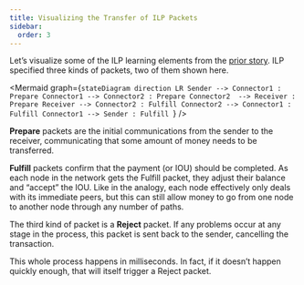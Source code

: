 ```yaml
---
title: Visualizing the Transfer of ILP Packets
sidebar:
  order: 3
---
```



Let’s visualize some of the ILP learning elements from the [prior story](/interledger-technology/a-story-of-transferring-money). ILP specified three kinds of packets, two of them shown here.

<Mermaid
  graph={`stateDiagram
      direction LR
      Sender --> Connector1 : Prepare
      Connector1 --> Connector2 : Prepare
      Connector2  --> Receiver : Prepare
      Receiver --> Connector2 : Fulfill
      Connector2 --> Connector1 : Fulfill
      Connector1 --> Sender : Fulfill
`}
/>

**Prepare** packets are the initial communications from the sender to the receiver, communicating that some amount of money needs to be transferred.

**Fulfill** packets confirm that the payment (or IOU) should be completed. As each node in the network gets the Fulfill packet, they adjust their balance and “accept” the IOU. Like in the analogy, each node effectively only deals with its immediate peers, but this can still allow money to go from one node to another node through any number of paths.

The third kind of packet is a **Reject** packet. If any problems occur at any stage in the process, this packet is sent back to the sender, cancelling the transaction.

This whole process happens in milliseconds. In fact, if it doesn’t happen quickly enough, that will itself trigger a Reject packet.
